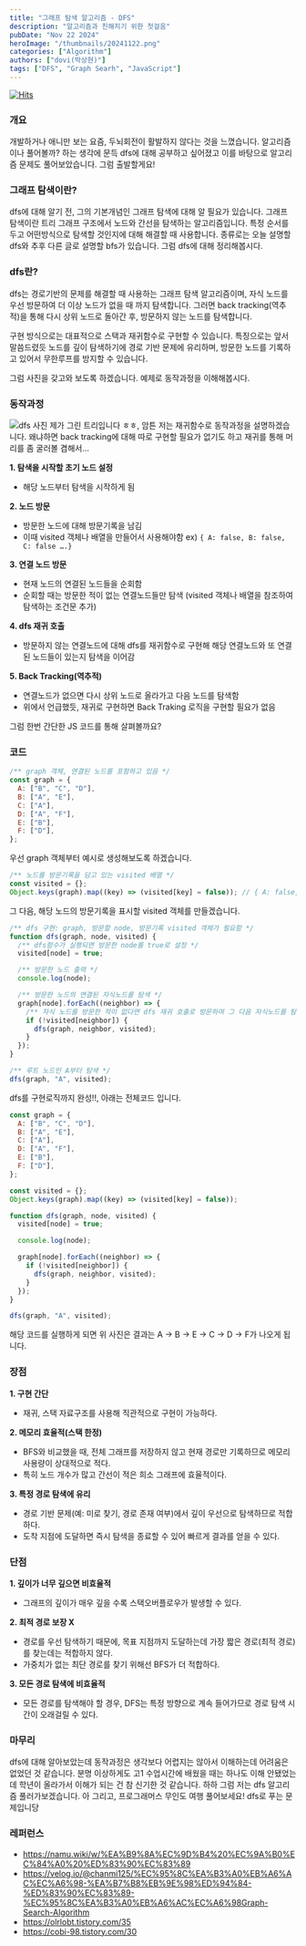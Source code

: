 ```yaml
---
title: "그래프 탐색 알고리즘 - DFS"
description: "알고리즘과 친해지기 위한 첫걸음"
pubDate: "Nov 22 2024"
heroImage: "/thumbnails/20241122.png"
categories: ["Algorithm"]
authors: ["dovi(박상현)"]
tags: ["DFS", "Graph Searh", "JavaScript"]
---
```


[![Hits](https://hits.sh/hekirekiissen.github.io/blog/%EA%B7%B8%EB%9E%98%ED%94%84-%ED%83%90%EC%83%89-%EC%95%8C%EA%B3%A0%EB%A6%AC%EC%A6%98---dfs.svg?view=today-total)](https://hits.sh/hekirekiissen.github.io/blog/%EA%B7%B8%EB%9E%98%ED%94%84-%ED%83%90%EC%83%89-%EC%95%8C%EA%B3%A0%EB%A6%AC%EC%A6%98---dfs/)

### 개요

개발하거나 애니만 보는 요즘, 두뇌회전이 활발하지 않다는 것을 느꼈습니다. 알고리즘이나 풀어볼까? 하는 생각에 문득 dfs에 대해 공부하고 싶어졌고
이를 바탕으로 알고리즘 문제도 풀어보았습니다. 그럼 출발할게요!

### 그래프 탐색이란?

dfs에 대해 알기 전, 그의 기본개념인 그래프 탐색에 대해 알 필요가 있습니다. 그래프 탐색이란 트리 그래프 구조에서 노드와 간선을 탐색하는 알고리즘입니다.
특정 순서를 두고 어떤방식으로 탐색할 것인지에 대해 해결할 때 사용합니다. 종류로는 오늘 설명할 dfs와 추후 다른 글로 설명할 bfs가 있습니다.
그럼 dfs에 대해 정리해봅시다.

### dfs란?

dfs는 경로기반의 문제를 해결할 때 사용하는 그래프 탐색 알고리즘이며, 자식 노드를 우선 방문하여 더 이상 노드가 없을 때 까지 탐색합니다.
그러면 back tracking(역추적)을 통해 다시 상위 노드로 돌아간 후, 방문하지 않는 노드를 탐색합니다.

구현 방식으로는 대표적으로 스택과 재귀함수로 구현할 수 있습니다. 특징으로는 앞서 말씀드렸듯 노드를 깊이 탐색하기에 경로 기반 문제에 유리하며,
방문한 노드를 기록하고 있어서 무한루프를 방지할 수 있습니다.

그럼 사진을 갖고와 보도록 하겠습니다. 예제로 동작과정을 이해해봅시다.

### 동작과정

![dfs 사진](/thumbnails/20241122.png)
제가 그린 트리입니다 ㅎㅎ, 암튼 저는 재귀함수로 동작과정을 설명하겠습니다. 왜냐하면 back tracking에 대해 따로 구현할 필요가 없기도 하고 재귀를 통해 머리를 좀 굴러볼 겸해서...

**1. 탐색을 시작할 초기 노드 설정**

- 해당 노드부터 탐색을 시작하게 됨

**2. 노드 방문**

- 방문한 노드에 대해 방문기록을 남김
- 이때 visited 객체나 배열을 만들어서 사용해야함 ex) `{ A: false, B: false, C: false ….}`

**3. 연결 노드 방문**

- 현재 노드의 연결된 노드들을 순회함
- 순회할 때는 방문한 적이 없는 연결노드들만 탐색 (visited 객체나 배열을 참조하여 탐색하는 조건문 추가)

**4. dfs 재귀 호출**

- 방문하지 않는 연결노드에 대해 dfs를 재귀함수로 구현해 해당 연결노드와 또 연결된 노드들이 있는지 탐색을 이어감

**5. Back Tracking(역추적)**

- 연결노드가 없으면 다시 상위 노드로 올라가고 다음 노드를 탐색함
- 위에서 언급했듯, 재귀로 구현하면 Back Traking 로직을 구현할 필요가 없음

그럼 한번 간단한 JS 코드를 통해 살펴볼까요?

### 코드

```js
/** graph 객체, 연결된 노드를 포함하고 있음 */
const graph = {
  A: ["B", "C", "D"],
  B: ["A", "E"],
  C: ["A"],
  D: ["A", "F"],
  E: ["B"],
  F: ["D"],
};
```

우선 graph 객체부터 예시로 생성해보도록 하겠습니다.

```js
/** 노드를 방문기록을 담고 있는 visited 배열 */
const visited = {};
Object.keys(graph).map((key) => (visited[key] = false)); // { A: false, B: false, C: false, D: false, E: false, F: false }
```

그 다음, 해당 노드의 방문기록을 표시할 visited 객체를 만들겠습니다.

```js
/** dfs 구현: graph, 방문할 node, 방문기록 visited 객체가 필요함 */
function dfs(graph, node, visited) {
  /** dfs함수가 실행되면 방문한 node를 true로 설정 */
  visited[node] = true;

  /** 방문한 노드 출력 */
  console.log(node);

  /** 방문한 노드의 연결된 자식노드를 탐색 */
  graph[node].forEach((neighbor) => {
    /** 자식 노드를 방문한 적이 없다면 dfs 재귀 호출로 방문하여 그 다음 자식노드를 탐색 */
    if (!visited[neighbor]) {
      dfs(graph, neighbor, visited);
    }
  });
}

/** 루트 노드인 A부터 탐색 */
dfs(graph, "A", visited);
```

dfs를 구현로직까지 완성!!, 아래는 전체코드 입니다.

```js
const graph = {
  A: ["B", "C", "D"],
  B: ["A", "E"],
  C: ["A"],
  D: ["A", "F"],
  E: ["B"],
  F: ["D"],
};

const visited = {};
Object.keys(graph).map((key) => (visited[key] = false));

function dfs(graph, node, visited) {
  visited[node] = true;

  console.log(node);

  graph[node].forEach((neighbor) => {
    if (!visited[neighbor]) {
      dfs(graph, neighbor, visited);
    }
  });
}

dfs(graph, "A", visited);
```

해당 코드를 실행하게 되면 위 사진은 결과는 A -> B -> E -> C -> D -> F가 나오게 됩니다.

### 장점

**1. 구현 간단**

- 재귀, 스택 자료구조를 사용해 직관적으로 구현이 가능하다.

**2. 메모리 효율적(스택 한정)**

- BFS와 비교했을 때, 전체 그래프를 저장하지 않고 현재 경로만 기록하므로 메모리 사용량이 상대적으로 적다.
- 특히 노드 개수가 많고 간선이 적은 희소 그래프에 효율적이다.

**3. 특정 경로 탐색에 유리**

- 경로 기반 문제(예: 미로 찾기, 경로 존재 여부)에서 깊이 우선으로 탐색하므로 적합하다.
- 도착 지점에 도달하면 즉시 탐색을 종료할 수 있어 빠르게 결과를 얻을 수 있다.

### 단점

**1. 깊이가 너무 깊으면 비효율적**

- 그래프의 깊이가 매우 깊을 수록 스택오버플로우가 발생할 수 있다.

**2. 최적 경로 보장 X**

- 경로를 우선 탐색하기 때문에, 목표 지점까지 도달하는데 가장 짧은 경로(최적 경로)를 찾는데는 적합하지 않다.
- 가중치가 없는 최단 경로를 찾기 위해선 BFS가 더 적합하다.

**3. 모든 경로 탐색에 비효율적**

- 모든 경로를 탐색해야 할 경우, DFS는 특정 방향으로 계속 들어가므로 경로 탐색 시간이 오래걸릴 수 있다.

### 마무리

dfs에 대해 알아보았는데 동작과정은 생각보다 어렵지는 않아서 이해하는데 어려움은 없었던 것 같습니다.
분명 이상하게도 고1 수업시간에 배웠을 때는 하나도 이해 안됐었는데 학년이 올라가서 이해가 되는 건 참 신기한 것 같습니다.
하하 그럼 저는 dfs 알고리즘 풀러가보겠습니다. 아 그리고, 프로그래머스 무인도 여행 풀어보세요! dfs로 푸는 문제입니당

### 레퍼런스

- https://namu.wiki/w/%EA%B9%8A%EC%9D%B4%20%EC%9A%B0%EC%84%A0%20%ED%83%90%EC%83%89
- https://velog.io/@chanmi125/%EC%95%8C%EA%B3%A0%EB%A6%AC%EC%A6%98-%EA%B7%B8%EB%9E%98%ED%94%84-%ED%83%90%EC%83%89-%EC%95%8C%EA%B3%A0%EB%A6%AC%EC%A6%98Graph-Search-Algorithm
- https://olrlobt.tistory.com/35
- https://cobi-98.tistory.com/30
